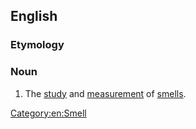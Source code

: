 ==English==

===Etymology===
{{confix|en|olfacto|metry}}

===Noun===
{{en-noun|-}}

# The [[study]] and [[measurement]] of [[smells]].

[[Category:en:Smell]]